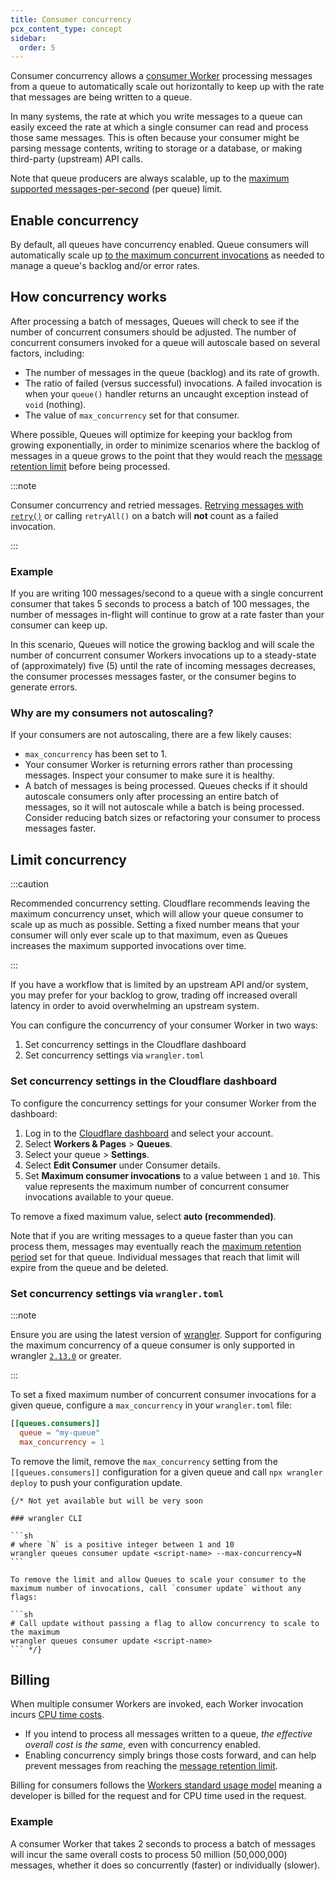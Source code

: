 ```yaml
---
title: Consumer concurrency
pcx_content_type: concept
sidebar:
  order: 5
---
```


Consumer concurrency allows a [consumer Worker](/queues/reference/how-queues-works/#consumers) processing messages from a queue to automatically scale out horizontally to keep up with the rate that messages are being written to a queue.

In many systems, the rate at which you write messages to a queue can easily exceed the rate at which a single consumer can read and process those same messages. This is often because your consumer might be parsing message contents, writing to storage or a database, or making third-party (upstream) API calls.

Note that queue producers are always scalable, up to the [maximum supported messages-per-second](/queues/platform/limits/) (per queue) limit.

## Enable concurrency

By default, all queues have concurrency enabled. Queue consumers will automatically scale up [to the maximum concurrent invocations](/queues/platform/limits/) as needed to manage a queue's backlog and/or error rates.

## How concurrency works

After processing a batch of messages, Queues will check to see if the number of concurrent consumers should be adjusted. The number of concurrent consumers invoked for a queue will autoscale based on several factors, including:

- The number of messages in the queue (backlog) and its rate of growth.
- The ratio of failed (versus successful) invocations. A failed invocation is when your `queue()` handler returns an uncaught exception instead of `void` (nothing).
- The value of `max_concurrency` set for that consumer.

Where possible, Queues will optimize for keeping your backlog from growing exponentially, in order to minimize scenarios where the backlog of messages in a queue grows to the point that they would reach the [message retention limit](/queues/platform/limits/) before being processed.

:::note

Consumer concurrency and retried messages. [Retrying messages with `retry()`](/queues/configuration/batching-retries/#explicit-acknowledgement-and-retries) or calling `retryAll()` on a batch will **not** count as a failed invocation.

:::

### Example

If you are writing 100 messages/second to a queue with a single concurrent consumer that takes 5 seconds to process a batch of 100 messages, the number of messages in-flight will continue to grow at a rate faster than your consumer can keep up.

In this scenario, Queues will notice the growing backlog and will scale the number of concurrent consumer Workers invocations up to a steady-state of (approximately) five (5) until the rate of incoming messages decreases, the consumer processes messages faster, or the consumer begins to generate errors.

### Why are my consumers not autoscaling?

If your consumers are not autoscaling, there are a few likely causes:

- `max_concurrency` has been set to 1.
- Your consumer Worker is returning errors rather than processing messages. Inspect your consumer to make sure it is healthy.
- A batch of messages is being processed. Queues checks if it should autoscale consumers only after processing an entire batch of messages, so it will not autoscale while a batch is being processed. Consider reducing batch sizes or refactoring your consumer to process messages faster.

## Limit concurrency

:::caution

Recommended concurrency setting. Cloudflare recommends leaving the maximum concurrency unset, which will allow your queue consumer to scale up as much as possible. Setting a fixed number means that your consumer will only ever scale up to that maximum, even as Queues increases the maximum supported invocations over time.

:::

If you have a workflow that is limited by an upstream API and/or system, you may prefer for your backlog to grow, trading off increased overall latency in order to avoid overwhelming an upstream system.

You can configure the concurrency of your consumer Worker in two ways:

1. Set concurrency settings in the Cloudflare dashboard
2. Set concurrency settings via `wrangler.toml`

### Set concurrency settings in the Cloudflare dashboard

To configure the concurrency settings for your consumer Worker from the dashboard:

1. Log in to the [Cloudflare dashboard](https://dash.cloudflare.com) and select your account.
2. Select **Workers & Pages** > **Queues**.
3. Select your queue > **Settings**.
4. Select **Edit Consumer** under Consumer details.
5. Set **Maximum consumer invocations** to a value between `1` and `10`. This value represents the maximum number of concurrent consumer invocations available to your queue.

To remove a fixed maximum value, select **auto (recommended)**.

Note that if you are writing messages to a queue faster than you can process them, messages may eventually reach the [maximum retention period](/queues/platform/limits/) set for that queue. Individual messages that reach that limit will expire from the queue and be deleted.

### Set concurrency settings via `wrangler.toml`

:::note

Ensure you are using the latest version of [wrangler](/workers/wrangler/install-and-update/). Support for configuring the maximum concurrency of a queue consumer is only supported in wrangler [`2.13.0`](https://github.com/cloudflare/workers-sdk/releases/tag/wrangler%402.13.0) or greater.

:::

To set a fixed maximum number of concurrent consumer invocations for a given queue, configure a `max_concurrency` in your `wrangler.toml` file:

```toml
[[queues.consumers]]
  queue = "my-queue"
  max_concurrency = 1
```

To remove the limit, remove the `max_concurrency` setting from the `[[queues.consumers]]` configuration for a given queue and call `npx wrangler deploy` to push your configuration update.

    {/* Not yet available but will be very soon

    ### wrangler CLI

    ```sh
    # where `N` is a positive integer between 1 and 10
    wrangler queues consumer update <script-name> --max-concurrency=N
    ```

    To remove the limit and allow Queues to scale your consumer to the maximum number of invocations, call `consumer update` without any flags:

    ```sh
    # Call update without passing a flag to allow concurrency to scale to the maximum
    wrangler queues consumer update <script-name>
    ``` */}

## Billing

When multiple consumer Workers are invoked, each Worker invocation incurs [CPU time costs](/workers/platform/pricing/#workers).

- If you intend to process all messages written to a queue, _the effective overall cost is the same_, even with concurrency enabled.
- Enabling concurrency simply brings those costs forward, and can help prevent messages from reaching the [message retention limit](/queues/platform/limits/).

Billing for consumers follows the [Workers standard usage model](/workers/platform/pricing/#example-pricing-standard-usage-model) meaning a developer is billed for the request and for CPU time used in the request.

### Example

A consumer Worker that takes 2 seconds to process a batch of messages will incur the same overall costs to process 50 million (50,000,000) messages, whether it does so concurrently (faster) or individually (slower).

```

```
